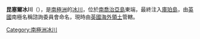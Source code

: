 {{Coord|54|46|S|35|50|W|type:glacier|display=title}}

'''昆塞爾冰川'''（{{lang-en|Quensel Glacier}}），是[[南極洲|南極洲]]的[[冰川|冰川]]，位於[[南喬治亞島|南喬治亞島]]東端，最終注入[[庫珀島|庫珀島]]，由[[英國|英國]]南極名稱諮詢委員會命名，現時由[[英國海外領土|英國海外領土]]管轄。

{{Antarctica-geo-stub}}
[[Category:南極洲冰川|Category:南極洲冰川]]